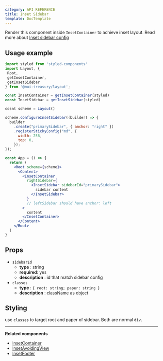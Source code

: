```yaml
---
category: API REFERENCE
title: Inset Sidebar
template: DocTemplate
---
```


Render this component inside `InsetContainer` to achieve inset layout.
Read more about [Inset sidebar config](/layout/api-reference/inset-sidebar-builder)

## Usage example

```jsx
import styled from 'styled-components'
import Layout, {
 Root,
 getInsetContainer,
 getInsetSidebar
} from '@mui-treasury/layout';

const InsetContainer = getInsetContainer(styled)
const InsetSidebar = getInsetSidebar(styled)

cosnt scheme = Layout()

scheme.configureInsetSidebar((builder) => {
  builder
    .create("primarySidebar", { anchor: "right" })
    .registerStickyConfig("md", {
      width: 256,
      top: 0,
    });
});

const App = () => {
  return (
    <Root scheme={scheme}>
      <Content>
        <InsetContainer
          rightSidebar={
            <InsetSidebar sidebarId="primarySidebar">
              sidebar content
            </InsetSidebar>
          }
          // leftSidebar should have anchor: left
        >
          content
        </InsetContainer>
      </Content>
    </Root>
  )
}
```

## Props
- `sidebarId`
  - **type** : string
  - **required**: yes
  - **description** : id that match sidebar config
- `classes`
  - **type** : `{ root: string; paper: string }`
  - **description** : className as object
  
## Styling
use `classes` to target root and paper of sidebar. Both are normal `div`.

---

**Related components**
- [InsetContainer](/layout/api-reference/inset-container)
- [InsetAvoidingView](/layout/api-reference/inset-avoiding-view)
- [InsetFooter](/layout/api-reference/inset-footer)

